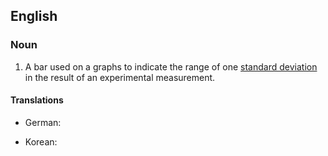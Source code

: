 ==English==

===Noun===
{{en-noun|head=[[error]] [[bar]]}}

# {{lb|en|sciences}} A bar used on a graphs to indicate the range of one [[standard deviation]] in the result of an experimental measurement.

====Translations====
{{trans-top|bar denoting one standard deviation}}
* German: {{t|de|Fehlerbalken|m}}
{{trans-mid}}
* Korean: {{t|ko|오차막대|tr=ochamakdae}}
{{trans-bottom}}